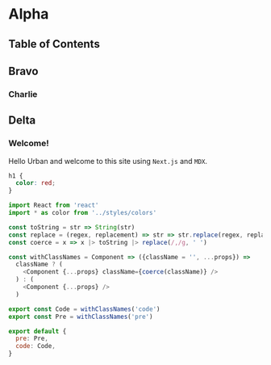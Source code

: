 # Alpha

## Table of Contents

## Bravo

### Charlie

## Delta

### Welcome!

Hello Urban and welcome to this site using `Next.js` and `MDX`.

~~~css
h1 {
  color: red;
}
~~~

```javascript
import React from 'react'
import * as color from '../styles/colors'

const toString = str => String(str)
const replace = (regex, replacement) => str => str.replace(regex, replacement)
const coerce = x => x |> toString |> replace(/,/g, ' ')

const withClassNames = Component => ({className = '', ...props}) =>
  className ? (
    <Component {...props} className={coerce(className)} />
  ) : (
    <Component {...props} />
  )

export const Code = withClassNames('code')
export const Pre = withClassNames('pre')

export default {
  pre: Pre,
  code: Code,
}
```
